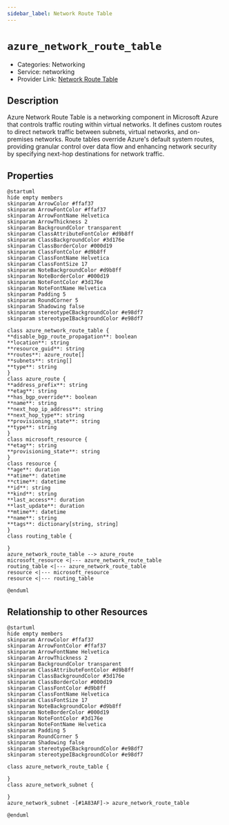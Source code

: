 ```yaml
---
sidebar_label: Network Route Table
---
```


# `azure_network_route_table`

- Categories: Networking
- Service: networking
- Provider Link: [Network Route Table](https://learn.microsoft.com/en-us/azure/virtual-network/manage-route-table)

## Description
Azure Network Route Table is a networking component in Microsoft Azure that controls traffic routing within virtual networks. It defines custom routes to direct network traffic between subnets, virtual networks, and on-premises networks. Route tables override Azure's default system routes, providing granular control over data flow and enhancing network security by specifying next-hop destinations for network traffic.

## Properties
<ZoomPanPinch>

```kroki imgType="plantuml" imgAlt="Diagram of Network Route Table data model"
@startuml
hide empty members
skinparam ArrowColor #ffaf37
skinparam ArrowFontColor #ffaf37
skinparam ArrowFontName Helvetica
skinparam ArrowThickness 2
skinparam BackgroundColor transparent
skinparam ClassAttributeFontColor #d9b8ff
skinparam ClassBackgroundColor #3d176e
skinparam ClassBorderColor #000d19
skinparam ClassFontColor #d9b8ff
skinparam ClassFontName Helvetica
skinparam ClassFontSize 17
skinparam NoteBackgroundColor #d9b8ff
skinparam NoteBorderColor #000d19
skinparam NoteFontColor #3d176e
skinparam NoteFontName Helvetica
skinparam Padding 5
skinparam RoundCorner 5
skinparam Shadowing false
skinparam stereotypeCBackgroundColor #e98df7
skinparam stereotypeIBackgroundColor #e98df7

class azure_network_route_table {
**disable_bgp_route_propagation**: boolean
**location**: string
**resource_guid**: string
**routes**: azure_route[]
**subnets**: string[]
**type**: string
}
class azure_route {
**address_prefix**: string
**etag**: string
**has_bgp_override**: boolean
**name**: string
**next_hop_ip_address**: string
**next_hop_type**: string
**provisioning_state**: string
**type**: string
}
class microsoft_resource {
**etag**: string
**provisioning_state**: string
}
class resource {
**age**: duration
**atime**: datetime
**ctime**: datetime
**id**: string
**kind**: string
**last_access**: duration
**last_update**: duration
**mtime**: datetime
**name**: string
**tags**: dictionary[string, string]
}
class routing_table {

}
azure_network_route_table --> azure_route
microsoft_resource <|--- azure_network_route_table
routing_table <|--- azure_network_route_table
resource <|--- microsoft_resource
resource <|--- routing_table

@enduml
```

</ZoomPanPinch>


## Relationship to other Resources
<ZoomPanPinch>

```kroki imgType="plantuml" imgAlt="Diagram of Network Route Table resource relationships"
@startuml
hide empty members
skinparam ArrowColor #ffaf37
skinparam ArrowFontColor #ffaf37
skinparam ArrowFontName Helvetica
skinparam ArrowThickness 2
skinparam BackgroundColor transparent
skinparam ClassAttributeFontColor #d9b8ff
skinparam ClassBackgroundColor #3d176e
skinparam ClassBorderColor #000d19
skinparam ClassFontColor #d9b8ff
skinparam ClassFontName Helvetica
skinparam ClassFontSize 17
skinparam NoteBackgroundColor #d9b8ff
skinparam NoteBorderColor #000d19
skinparam NoteFontColor #3d176e
skinparam NoteFontName Helvetica
skinparam Padding 5
skinparam RoundCorner 5
skinparam Shadowing false
skinparam stereotypeCBackgroundColor #e98df7
skinparam stereotypeIBackgroundColor #e98df7

class azure_network_route_table {

}
class azure_network_subnet {

}
azure_network_subnet -[#1A83AF]-> azure_network_route_table

@enduml
```

</ZoomPanPinch>




